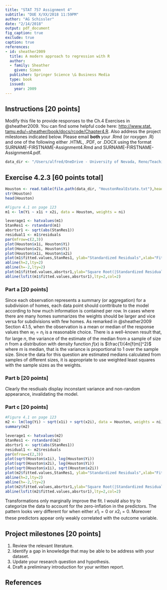 ```yaml
---
title: "STAT 757 Assignment 4"
subtitle: "DUE X/XX/2018 11:59PM"
author: "AG Schissler"
date: "2/14/2018"
output: pdf_document
fig_caption: true
exclude: true
caption: true
references:
- id: sheather2009
  title: A modern approach to regression with R
  author:
  - family: Sheather
    given: Simon
  publisher: Springer Science \& Business Media
  type: book
  issued:
    year: 2009
---
```


## Instructions [20 points]

Modify this file to provide responses to the Ch.4 Exercises in @sheather2009. You can find some helpful code here: [http://www.stat.
tamu.edu/~sheather/book/docs/rcode/Chapter4.R](http://www.stat.tamu.edu/~sheather/book/docs/rcode/Chapter4.R). Also address the project milestones indicated below. Please email **both** your .Rmd (or roxygen .R) and one of the following either .HTML, .PDF, or .DOCX using the format SURNAME-FIRSTNAME-Assignment4.Rmd and SURNAME-FIRSTNAME-Assignment4.pdf.

```r
data_dir <- "/Users/alfred/OneDrive - University of Nevada, Reno/Teaching/STAT_757/Sheather_data/Data"

```

## Exercise 4.2.3 [60 points total]

```r

Houston <- read.table(file.path(data_dir, "HoustonRealEstate.txt"),header=TRUE)
str(Houston)
head(Houston)

```

```r
#Figure 4.1 on page 123
m1 <- lm(Yi ~ x1i + x2i, data = Houston, weights = ni)

leverage1 <- hatvalues(m1)
StanRes1 <- rstandard(m1)
absrtsr1 <- sqrt(abs(StanRes1))
residual1 <- m1$residuals
par(mfrow=c(2,3))
plot(Houston$x1i, Houston$Yi)
plot(Houston$x2i, Houston$Yi)
plot(Houston$x1i, Houston$x2i)
plot(m1$fitted.values,StanRes1, ylab="Standardized Residuals",xlab="Fitted Values")
abline(h=2,lty=2)
abline(h=-2,lty=2)
plot(m1$fitted.values,absrtsr1,ylab="Square Root(|Standardized Residuals|)",xlab="Fitted Values")
abline(lsfit(m1$fitted.values,absrtsr1),lty=2,col=2)

```

### Part a [20 points]

Since each observation represents a summary (or aggregation) for a subdivision of homes, each data point should conttribute to the model according to how much information is contained per row. In cases where there are many homes summarizes the weights should be larger and vice versa for subdivisions with few homes. As remarked in @sheather2009 Section 4.1.5, when the observation is a mean or median of the response values then $w_i = n_i$ is a reasonable choice. There is a well-known result that, for large $n$, the variance of the estimate of the median from a sample of size $n$ from a distribution with density function $f(x)$ is $\frac{1}{4n[f(m)]^2}$ where $m$ is median, that is the variance is proportional to 1 over the sample size. Since the data for this question are estimated medians calculated from samples of different sizes, it is appropriate to use weighted least squares
with the sample sizes as the weights.

### Part b [20 points]

Clearly the resdiuals display inconstant variance and non-random appearance, invalidating the model.

### Part c [20 points]
```r

#Figure 4.1 on page 123
m2 <- lm(log(Yi) ~ sqrt(x1i) + sqrt(x2i), data = Houston, weights = ni)
summary(m2)

leverage1 <- hatvalues(m2)
StanRes1 <- rstandard(m2)
absrtsr1 <- sqrt(abs(StanRes1))
residual1 <- m2$residuals
par(mfrow=c(2,3))
plot(sqrt(Houston$x1i), log(Houston$Yi))
plot(sqrt(Houston$x2i), log(Houston$Yi))
plot(sqrt(Houston$x1i), sqrt(Houston$x2i))
plot(m2$fitted.values,StanRes1, ylab="Standardized Residuals",xlab="Fitted Values")
abline(h=2,lty=2)
abline(h=-2,lty=2)
plot(m2$fitted.values,absrtsr1,ylab="Square Root(|Standardized Residuals|)",xlab="Fitted Values")
abline(lsfit(m2$fitted.values,absrtsr1),lty=2,col=2)

```

Transformations only marginally improve the fit. I would also try to categorize the data to account for the zero-inflation in the predictors. The pattern looks very different for when either $x1_i = 0$ or $x2_i = 0$. Moreover these predictors appear only weakly correlated with the outcome variable.


## Project milestones [20 points]

1. Review the relevant literature.
2. Identify a gap in knowledge that may be able to be address with your dataset.
3. Update your research question and hypothesis.
4. Draft a preliminary introduction for your written report.

## References
